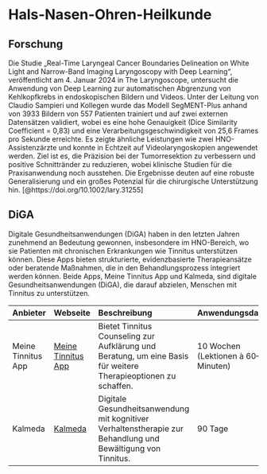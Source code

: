 # Hals-Nasen-Ohren-Heilkunde

## Forschung

Die Studie „Real-Time Laryngeal Cancer Boundaries Delineation on White Light and Narrow-Band Imaging Laryngoscopy with Deep Learning“, veröffentlicht am 4. Januar 2024 in The Laryngoscope, untersucht die Anwendung von Deep Learning zur automatischen Abgrenzung von Kehlkopfkrebs in endoskopischen Bildern und Videos. Unter der Leitung von Claudio Sampieri und Kollegen wurde das Modell SegMENT-Plus anhand von 3933 Bildern von 557 Patienten trainiert und auf zwei externen Datensätzen validiert, wobei es eine hohe Genauigkeit (Dice Similarity Coefficient = 0,83) und eine Verarbeitungsgeschwindigkeit von 25,6 Frames pro Sekunde erreichte. Es zeigte ähnliche Leistungen wie zwei HNO-Assistenzärzte und konnte in Echtzeit auf Videolaryngoskopien angewendet werden. Ziel ist es, die Präzision bei der Tumorresektion zu verbessern und positive Schnittränder zu reduzieren, wobei klinische Studien für die Praxisanwendung noch ausstehen. Die Ergebnisse deuten auf eine robuste Generalisierung und ein großes Potenzial für die chirurgische Unterstützung hin. [@https://doi.org/10.1002/lary.31255]

## DiGA

Digitale Gesundheitsanwendungen (DiGA) haben in den letzten Jahren zunehmend an Bedeutung gewonnen, insbesondere im HNO-Bereich, wo sie Patienten mit chronischen Erkrankungen wie Tinnitus unterstützen können. Diese Apps bieten strukturierte, evidenzbasierte Therapieansätze oder beratende Maßnahmen, die in den Behandlungsprozess integriert werden können. Beide Apps, Meine Tinnitus App und Kalmeda, sind digitale Gesundheitsanwendungen (DiGA), die darauf abzielen, Menschen mit Tinnitus zu unterstützen. 

| Anbieter                | Webseite                                                 | Beschreibung                                                                                          | Anwendungsdauer |
|:------------------------|:---------------------------------------------------------|:------------------------------------------------------------------------------------------------------|:----------------|
| Meine Tinnitus App     | [Meine Tinnitus App](https://www.meinetinnitusapp.de/)   | Bietet Tinnitus Counseling zur Aufklärung und Beratung, um eine Basis für weitere Therapieoptionen zu schaffen. | 10 Wochen (Lektionen à 60–90 Minuten) |
| Kalmeda               | [Kalmeda](https://www.kalmeda.de/)                        | Digitale Gesundheitsanwendung mit kognitiver Verhaltenstherapie zur Behandlung und Bewältigung von Tinnitus. | 90 Tage |
